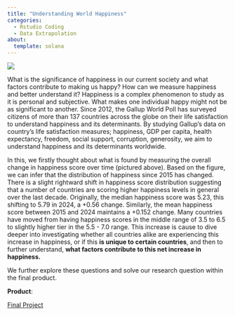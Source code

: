 ```yaml
---
title: "Understanding World Happiness"
categories:
  - Rstudio Coding 
  - Data Extrapolation
about: 
  template: solana
---
```


<IMG SRC="ggplot_happy.gif">

What is the significance of happiness in our current society and what factors contribute to making us happy? How can we measure happiness and better understand it? Happiness is a complex phenomenon to study as it is personal and subjective. What makes one individual happy might not be as significant to another. Since 2012, the Gallup World Poll has surveyed citizens of more than 137 countries across the globe on their life satisfaction to understand happiness and its determinants. By studying Gallup's data on country’s life satisfaction measures; happiness, GDP per capita, health expectancy, freedom, social support, corruption, generosity, we aim to understand happiness and its determinants worldwide.\

In this, we firstly thought about what is found by measuring the overall change in happiness score over time (pictured above). Based on the figure, we can infer that the distribution of happiness since 2015 has changed. There is a slight rightward shift in happiness score distribution suggesting that a number of countries are scoring higher happiness levels in general over the last decade. Originally, the median happiness score was 5.23, this shifting to 5.79 in 2024, a +0.56 change. Similarly, the mean happiness score between 2015 and 2024 maintains a +0.152 change. Many countries have moved from having happiness scores in the middle range of 3.5 to 6.5 to slightly higher tier in the 5.5 - 7.0 range. This increase is cause to dive deeper into investigating whether all countries alike are experiencing this increase in happiness, or if this **is unique to certain countries**, and then to further understand, **what factors contribute to this net increase in happiness.**

We further explore these questions and solve our research question within the final product. 

**Product**:

<a href="final_proj.html">Final Project</a>
